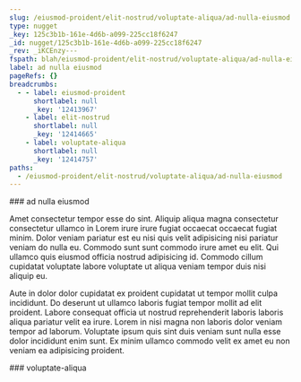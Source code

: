 ```yaml
---
slug: /eiusmod-proident/elit-nostrud/voluptate-aliqua/ad-nulla-eiusmod
type: nugget
_key: 125c3b1b-161e-4d6b-a099-225cc18f6247
_id: nugget/125c3b1b-161e-4d6b-a099-225cc18f6247
_rev: _iKCEnzy---
fspath: blah/eiusmod-proident/elit-nostrud/voluptate-aliqua/ad-nulla-eiusmod.md
label: ad nulla eiusmod
pageRefs: {}
breadcrumbs:
  - - label: eiusmod-proident
      shortlabel: null
      _key: '12413967'
    - label: elit-nostrud
      shortlabel: null
      _key: '12414665'
    - label: voluptate-aliqua
      shortlabel: null
      _key: '12414757'
paths:
  - /eiusmod-proident/elit-nostrud/voluptate-aliqua/ad-nulla-eiusmod
---
```


<NuggetArea>
<Nugget slug="/eiusmod-proident/elit-nostrud/voluptate-aliqua/ad-nulla-eiusmod" type="nugget" _key="125c3b1b-161e-4d6b-a099-225cc18f6247" _id="nugget/125c3b1b-161e-4d6b-a099-225cc18f6247" _rev="_iKCEnzy---" fspath="blah/eiusmod-proident/elit-nostrud/voluptate-aliqua/ad-nulla-eiusmod.md" label="ad nulla eiusmod" paths="/eiusmod-proident/elit-nostrud/voluptate-aliqua/ad-nulla-eiusmod">
<NuggetBody>
### ad nulla eiusmod

Amet consectetur tempor esse do sint. Aliquip aliqua magna consectetur consectetur ullamco in Lorem irure irure fugiat occaecat occaecat fugiat minim. Dolor veniam pariatur est eu nisi quis velit adipisicing nisi pariatur veniam do nulla eu. Commodo sunt sunt commodo irure amet eu elit. Qui ullamco quis eiusmod officia nostrud adipisicing id. Commodo cillum cupidatat voluptate labore voluptate ut aliqua veniam tempor duis nisi aliquip eu.

Aute in dolor dolor cupidatat ex proident cupidatat ut tempor mollit culpa incididunt. Do deserunt ut ullamco laboris fugiat tempor mollit ad elit proident. Labore consequat officia ut nostrud reprehenderit laboris laboris aliqua pariatur velit ea irure. Lorem in nisi magna non laboris dolor veniam tempor ad laborum. Voluptate ipsum quis sint duis veniam sunt nulla esse dolor incididunt enim sunt. Ex minim ullamco commodo velit ex amet eu non veniam ea adipisicing proident.

</NuggetBody>
<Breadcrumbs>
<Crumbs>
<Crumb _key="12413967" label="eiusmod-proident" /><Crumb _key="12414665" label="elit-nostrud" /><Crumb _key="12414757" label="voluptate-aliqua" />
</Crumbs>
</Breadcrumbs>
</Nugget>

<NuggetsInbound>
</NuggetsInbound>
<NuggetsOutbound>
</NuggetsOutbound>
</NuggetArea>
<PassagesInbound>
<Passage direction="inbound" type="passage" _key="12414757" _id="passage/12414757" _rev="_iKCEnzy--_" label="voluptate-aliqua" passage="voluptate-aliqua" fspath="blah/eiusmod-proident/elit-nostrud/voluptate-aliqua" paths="/eiusmod-proident/elit-nostrud/voluptate-aliqua" slug="/eiusmod-proident/elit-nostrud/voluptate-aliqua">
<NuggetBody>
### voluptate-aliqua

</NuggetBody>
<Breadcrumbs>
<Crumbs>
<Crumb _key="12413967" label="eiusmod-proident" /><Crumb _key="12414665" label="elit-nostrud" />
</Crumbs>
</Breadcrumbs>
</Passage>

</PassagesInbound>
<PassagesOutbound>
</PassagesOutbound>